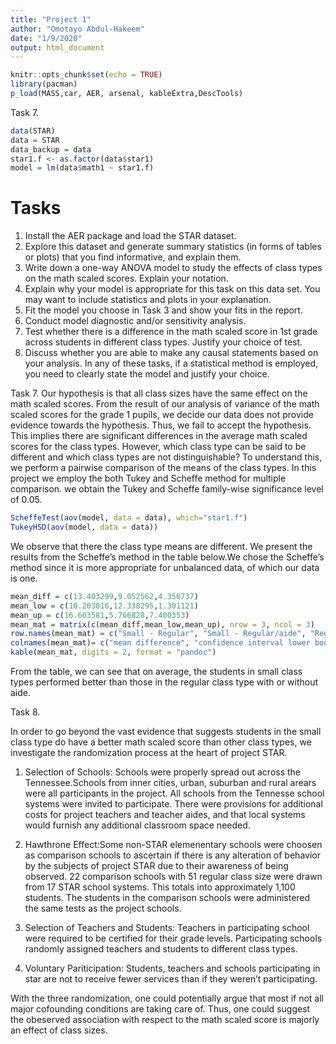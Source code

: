 ```yaml
---
title: "Project 1"
author: "Omotayo Abdul-Hakeem"
date: "1/9/2020"
output: html_document
---
```


```r
knitr::opts_chunk$set(echo = TRUE)
library(pacman)
p_load(MASS,car, AER, arsenal, kableExtra,DescTools)
```
Task 7.

```r
data(STAR)
data = STAR
data_backup = data
star1.f <- as.factor(data$star1)
model = lm(data$math1 ~ star1.f)
```
Tasks
=========
1) Install the AER package and load the STAR dataset.
2) Explore this dataset and generate summary statistics (in forms of tables or plots) that you find informative, and explain them.
3) Write down a one-way ANOVA model to study the effects of class types on the math scaled scores. Explain your notation.
4) Explain why your model is appropriate for this task on this data set. You may want to include statistics and plots in your explanation.
5) Fit the model you choose in Task 3 and show your fits in the report.
6) Conduct model diagnostic and/or sensitivity analysis.
7) Test whether there is a difference in the math scaled score in 1st grade across students in different class types. Justify your choice of test.
8) Discuss whether you are able to make any causal statements based on your analysis.
In any of these tasks, if a statistical method is employed, you need to clearly state the model and justify your choice.


Task 7.
Our hypothesis is that all class sizes have the same effect on the math scaled scores. From the result of our analysis of variance of the math scaled scores for the grade 1 pupils, we decide our data does not provide evidence towards the hypothesis. Thus, we fail to accept the hypothesis. This implies there are significant differences in the average math scaled scores for the class types.  However, which class type can be said to be different and which class types are not distinguishable?  To understand this, we perform a pairwise comparison of the means of the class types. In this project we employ the both Tukey and Scheffe method for multiple comparison. we obtain the Tukey and Scheffe family-wise significance level of 0.05. 
```r
ScheffeTest(aov(model, data = data), which="star1.f")
TukeyHSD(aov(model, data = data))
```
We observe that there the class type means are different. We present the results from the Scheffe's method in the table below.We chose the Scheffe's method since it is more appropriate for unbalanced data, of which our data is one. 

```r
mean_diff = c(13.403299,9.052562,4.350737)
mean_low = c(10.203016,12.338295,1.301121)
mean_up = c(16.603581,5.766828,7.400353)
mean_mat = matrix(c(mean_diff,mean_low,mean_up), nrow = 3, ncol = 3)
row.names(mean_mat) = c("Small - Regular", "Small - Regular/aide", "Regular/aide - Regular")
colnames(mean_mat)= c("mean difference", "confidence interval lower bound", "confidence interval upper bound" )
kable(mean_mat, digits = 2, format = "pandoc") 
```

From the table, we can see that on average, the students in small class types performed better than those in the regular class type with or without aide.

Task 8.

In order to go beyond the vast evidence that suggests students in the small class type do have a better math scaled score than other class types, we investigate the randomization process at the heart of project STAR.

1. Selection of Schools: Schools were properly spread out across the Tennessee.Schools from inner cities, urban, suburban and rural arears were all participants in the project. All schools from the Tennesse school systems were invited to participate. There were provisions for additional costs for project teachers and teacher aides, and that local systems would furnish any additional classroom space needed.

2. Hawthrone Effect:Some non-STAR elemenentary schools were choosen as comparison schools to ascertain if there is any alteration of behavior by the subjects of project STAR due to their awareness of being observed. 22 comparison schools with 51 regular class size were drawn from 17 STAR school systems. This totals into approximately 1,100 students. The students in the comparison schools were administered the same tests as the project schools.

3. Selection of Teachers and Students: Teachers in participating school were required to be certified for their grade levels. Participating schools randomly assigned teachers and students to different class types.

4. Voluntary Pariticipation: Students, teachers and schools participating in star are not to receive fewer services than if they weren't participating.


With the three randomization, one could potentially argue that most if not all major cofounding conditions are taking care of. Thus, one could suggest the obeserved association with respect to the math scaled score is majorly an effect of  class sizes. 